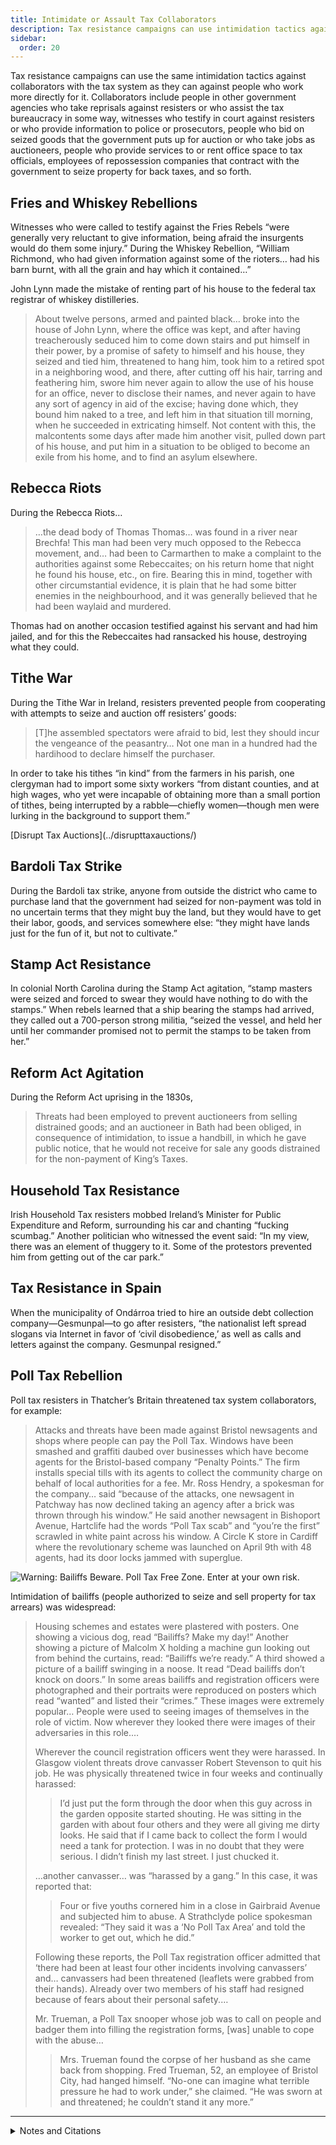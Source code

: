 ```yaml
---
title: Intimidate or Assault Tax Collaborators
description: Tax resistance campaigns can use intimidation tactics against collaborators with the tax system.
sidebar:
  order: 20
---
```


Tax resistance campaigns can use the same intimidation tactics against collaborators with the tax system as they can against people who work more directly for it.
Collaborators include people in other government agencies who take reprisals against resisters or who assist the tax bureaucracy in some way, witnesses who testify in court against resisters or who provide information to police or prosecutors, people who bid on seized goods that the government puts up for auction or who take jobs as auctioneers, people who provide services to or rent office space to tax officials, employees of repossession companies that contract with the government to seize property for back taxes, and so forth.

## <Badge text="Example" size="medium" /> Fries and Whiskey Rebellions

Witnesses who were called to testify against the Fries Rebels “were generally very reluctant to give information, being afraid the insurgents would do them some injury.”
During the Whiskey Rebellion, “William Richmond, who had given information against some of the rioters… had his barn burnt, with all the grain and hay which it contained…”

John Lynn made the mistake of renting part of his house to the federal tax registrar of whiskey distilleries.

> About twelve persons, armed and painted black… broke into the house of John Lynn, where the office was kept, and after having treacherously seduced him to come down stairs and put himself in their power, by a promise of safety to himself and his house, they seized and tied him, threatened to hang him, took him to a retired spot in a neighboring wood, and there, after cutting off his hair, tarring and feathering him, swore him never again to allow the use of his house for an office, never to disclose their names, and never again to have any sort of agency in aid of the excise; having done which, they bound him naked to a tree, and left him in that situation till morning, when he succeeded in extricating himself.
> Not content with this, the malcontents some days after made him another visit, pulled down part of his house, and put him in a situation to be obliged to become an exile from his home, and to find an asylum elsewhere.

## <Badge text="Example" size="medium" /> Rebecca Riots

During the Rebecca Riots…

> …the dead body of Thomas Thomas… was found in a river near Brechfa!
> This man had been very much opposed to the Rebecca movement, and… had been to Carmarthen to make a complaint to the authorities against some Rebeccaites; on his return home that night he found his house, etc., on fire.
> Bearing this in mind, together with other circumstantial evidence, it is plain that he had some bitter enemies in the neighbourhood, and it was generally believed that he had been waylaid and murdered.

Thomas had on another occasion testified against his servant and had him jailed, and for this the Rebeccaites had ransacked his house, destroying what they could.

## <Badge text="Example" size="medium" /> Tithe War

During the Tithe War in Ireland, resisters prevented people from cooperating with attempts to seize and auction off resisters’ goods:

> [T]he assembled spectators were afraid to bid, lest they should incur the vengeance of the peasantry…
> Not one man in a hundred had the hardihood to declare himself the purchaser.

In order to take his tithes “in kind” from the farmers in his parish, one clergyman had to import some sixty workers “from distant counties, and at high wages, who yet were incapable of obtaining more than a small portion of tithes, being interrupted by a rabble—chiefly women—though men were lurking in the background to support them.”

<Aside type="note" title="See also">
[Disrupt Tax Auctions](../disrupttaxauctions/)
</Aside>

## <Badge text="Example" size="medium" /> Bardoli Tax Strike

During the Bardoli tax strike, anyone from outside the district who came to purchase land that the government had seized for non-payment was told in no uncertain terms that they might buy the land, but they would have to get their labor, goods, and services somewhere else: “they might have lands just for the fun of it, but not to cultivate.”

## <Badge text="Example" size="medium" /> Stamp Act Resistance

In colonial North Carolina during the Stamp Act agitation, “stamp masters were seized and forced to swear they would have nothing to do with the stamps.”
When rebels learned that a ship bearing the stamps had arrived, they called out a 700-person strong militia, “seized the vessel, and held her until her commander promised not to permit the stamps to be taken from her.”

## <Badge text="Example" size="medium" /> Reform Act Agitation

During the Reform Act uprising in the 1830s,

> Threats had been employed to prevent auctioneers from selling distrained goods; and an auctioneer in Bath had been obliged, in consequence of intimidation, to issue a handbill, in which he gave public notice, that he would not receive for sale any goods distrained for the non-payment of King’s Taxes.

## <Badge text="Example" size="medium" /> Household Tax Resistance

Irish Household Tax resisters mobbed Ireland’s Minister for Public Expenditure and Reform, surrounding his car and chanting “fucking scumbag.”
Another politician who witnessed the event said:
“In my view, there was an element of thuggery to it.
Some of the protestors prevented him from getting out of the car park.”

## <Badge text="Example" size="medium" /> Tax Resistance in Spain

When the municipality of Ondárroa tried to hire an outside debt collection company—Gesmunpal—to go after resisters, “the nationalist left spread slogans via Internet in favor of ‘civil disobedience,’ as well as calls and letters against the company.
Gesmunpal resigned.”

## <Badge text="Example" size="medium" /> Poll Tax Rebellion

Poll tax resisters in Thatcher’s Britain threatened tax system collaborators, for example:

> Attacks and threats have been made against Bristol newsagents and shops where people can pay the Poll Tax.
> Windows have been smashed and graffiti daubed over businesses which have become agents for the Bristol-based company “Penalty Points.”
> The firm installs special tills with its agents to collect the community charge on behalf of local authorities for a fee.
> Mr. Ross Hendry, a spokesman for the company… said “because of the attacks, one newsagent in Patchway has now declined taking an agency after a brick was thrown through his window.”
> He said another newsagent in Bishoport Avenue, Hartclife had the words “Poll Tax scab” and “you’re the first” scrawled in white paint across his window.
> A Circle K store in Cardiff where the revolutionary scheme was launched on April 9th with 48 agents, had its door locks jammed with superglue.

![Warning: Bailiffs Beware. Poll Tax Free Zone. Enter at your own risk.](../../../assets/bailiffs-beware.gif)

Intimidation of bailiffs (people authorized to seize and sell property for tax arrears) was widespread:

> Housing schemes and estates were plastered with posters.
> One showing a vicious dog, read “Bailiffs? Make my day!”
> Another showing a picture of Malcolm X holding a machine gun looking out from behind the curtains, read: “Bailiffs we’re ready.”
> A third showed a picture of a bailiff swinging in a noose.
> It read “Dead bailiffs don’t knock on doors.”
> In some areas bailiffs and registration officers were photographed and their portraits were reproduced on posters which read “wanted” and listed their “crimes.”
> These images were extremely popular…
> People were used to seeing images of themselves in the role of victim.
> Now wherever they looked there were images of their adversaries in this role.…
>
> Wherever the council registration officers went they were harassed.
> In Glasgow violent threats drove canvasser Robert Stevenson to quit his job.
> He was physically threatened twice in four weeks and continually harassed:
>
> > I’d just put the form through the door when this guy across in the garden opposite started shouting.
> > He was sitting in the garden with about four others and they were all giving me dirty looks.
> > He said that if I came back to collect the form I would need a tank for protection.
> > I was in no doubt that they were serious. I didn’t finish my last street. I just chucked it.
>
> …another canvasser… was “harassed by a gang.”
> In this case, it was reported that:
>
> > Four or five youths cornered him in a close in Gairbraid Avenue and subjected him to abuse.
> > A Strathclyde police spokesman revealed: “They said it was a ‘No Poll Tax Area’ and told the worker to get out, which he did.”
>
> Following these reports, the Poll Tax registration officer admitted that ‘there had been at least four other incidents involving canvassers’ and… canvassers had been threatened (leaflets were grabbed from their hands).
> Already over two members of his staff had resigned because of fears about their personal safety.…
>
> Mr. Trueman, a Poll Tax snooper whose job was to call on people and badger them into filling the registration forms, [was] unable to cope with the abuse…
>
> > Mrs. Trueman found the corpse of her husband as she came back from shopping.
> > Fred Trueman, 52, an employee of Bristol City, had hanged himself.
> > “No-one can imagine what terrible pressure he had to work under,” she claimed.
> > “He was sworn at and threatened; he couldn’t stand it any more.”

<Aside type="wikipedia" title="Wikipedia">
  <WikipediaBadge title="Fries’s Rebellion" url="https://en.wikipedia.org/wiki/Fries%27s_Rebellion" />
  <WikipediaBadge title="Whiskey Rebellion" />
  <WikipediaBadge title="Rebecca Riots" />
  <WikipediaBadge title="Tithe War" />
  <WikipediaBadge title="Bardoli Satyagraha" />
  <WikipediaBadge title="Stamp Act Congress" />
  <WikipediaBadge title="Reform Act 1832" />
  <WikipediaBadge title="Poll tax (Great Britain)" />
</Aside>

---

<details>
<summary>Notes and Citations</summary>

* Davis, W.W.H. <i>The Fries Rebellion</i> (1899), [p. 45](https://archive.org/details/friesrebellion1700dav/page/45/mode/1up)
* Hamilton, Alexander “Report on Opposition to Internal Duties” (5 August 1794) <i>The Works of Alexander Hamilton</i>, Vol. IV (1850), [pp. 578–99](https://archive.org/details/worksalexanderh13hamigoog/page/578/mode/1up)
* Evans, Henry Tobit <i>Rebecca Riots!</i> (2010 ed.), [p. 17](https://archive.org/details/rebeccaherdaught00evanuoft/page/21/mode/1up)
* Fitzpatrick, William John <i>The Life, Times, and Correspondence of the Right Rev. Dr. Doyle</i>, Vol. II (1862) [pp. 404–05](https://archive.org/details/lifetimesandcor05fitzgoog/page/404/mode/2up)
* Desai, Mahadev <i>The Story of Bardoli</i> (1929) [pp. 170–71](https://archive.org/details/in.ernet.dli.2015.122169/page/n188/mode/1up)
* Saunders, William L. <i>Lessons from Our North Carolina Records</i> (1889) [p. 10](https://archive.org/details/lessonsfromourno00saun/page/10/mode/1up)
* <i>Hansard’s Parliamentary Debates</i>, Third Series, Vol. VIII (1832) p. 702
* [“Minister Howlin and Tommy Carr (84) branded scumbags”](https://www.independent.ie/regionals/wexford/news/minister-howlin-and-tommy-carr-84-branded-scumbags/27731383.html) <i>Wexford People</i> 29 February 2012
* Astui, Iratxe “Finaliza en Ondarroa el boicot fiscal sin afrontar los impagos” <i>El Correo</i> 19 July 2011 (translation mine)
* Burns, Danny [<i>Poll Tax Rebellion</i>](https://libcom.org/article/poll-tax-rebellion-danny-burns) AK Press (1992), pp. 65–66, 130, 132 (quoting from the <i>Bristol Evening Post</i> 10 May 1990, the <i>Glasgow Evening Times</i> 9 July 1988, and <i>Der Spiegel</i> 5 March 1990)

</details>

